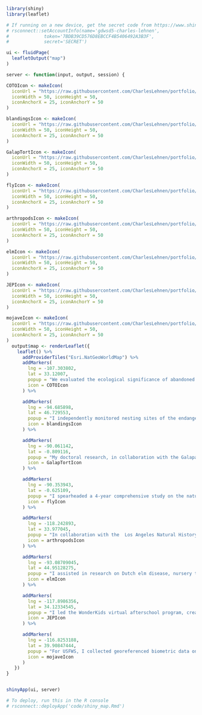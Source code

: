 ```r

library(shiny)
library(leaflet)

# If running on a new device, get the secret code from https://www.shinyapps.io/admin/#/dashboard
# rsconnect::setAccountInfo(name='gdwsd5-charles-lehnen',
# 			  token='7BDB39CD576D8EBCCF4B5406492A3B3F',
# 			  secret='SECRET')

```

```r

ui <- fluidPage(
  leafletOutput("map")
)

```

```r

server <- function(input, output, session) {

COTOIcon <- makeIcon(
  iconUrl = "https://raw.githubusercontent.com/CharlesLehnen/portfolio/main/images/icons/COTO.png",
  iconWidth = 50, iconHeight = 50,
  iconAnchorX = 25, iconAnchorY = 50
)

blandingsIcon <- makeIcon(
  iconUrl = "https://raw.githubusercontent.com/CharlesLehnen/portfolio/main/images/icons/blandings.png",
  iconWidth = 50, iconHeight = 50,
  iconAnchorX = 25, iconAnchorY = 50
)

GalapTortIcon <- makeIcon(
  iconUrl = "https://raw.githubusercontent.com/CharlesLehnen/portfolio/main/images/icons/GalapTort.png",
  iconWidth = 50, iconHeight = 50,
  iconAnchorX = 25, iconAnchorY = 50
)

flyIcon <- makeIcon(
  iconUrl = "https://raw.githubusercontent.com/CharlesLehnen/portfolio/main/images/icons/fly.png",
  iconWidth = 50, iconHeight = 50,
  iconAnchorX = 25, iconAnchorY = 50
)

arthropodsIcon <- makeIcon(
  iconUrl = "https://raw.githubusercontent.com/CharlesLehnen/portfolio/main/images/icons/arthropods.png",
  iconWidth = 50, iconHeight = 50,
  iconAnchorX = 25, iconAnchorY = 50
)

elmIcon <- makeIcon(
  iconUrl = "https://raw.githubusercontent.com/CharlesLehnen/portfolio/main/images/icons/elm.png",
  iconWidth = 50, iconHeight = 50,
  iconAnchorX = 25, iconAnchorY = 50
)

JEPIcon <- makeIcon(
  iconUrl = "https://raw.githubusercontent.com/CharlesLehnen/portfolio/main/images/icons/JEP.png",
  iconWidth = 50, iconHeight = 50,
  iconAnchorX = 25, iconAnchorY = 50
)

mojaveIcon <- makeIcon(
  iconUrl = "https://raw.githubusercontent.com/CharlesLehnen/portfolio/main/images/icons/mojave.png",
  iconWidth = 50, iconHeight = 50,
  iconAnchorX = 25, iconAnchorY = 50
)
  output$map <- renderLeaflet({
    leaflet() %>%
      addProviderTiles("Esri.NatGeoWorldMap") %>%
      addMarkers(
        lng = -107.303802, 
        lat = 33.12007, 
        popup = "We evaluated the ecological significance of abandoned mines in New Mexico as habitats for bats to recommend them for closure or federal protection. This included the collection of habitat, LiDAR imagery, and disease metrics. Field techniques involved off-roading, hiking, and ropework, with additional avian surveys at mine closures.", 
        icon = COTOIcon
      ) %>%

      addMarkers(
        lng = -94.685898, 
        lat = 46.729553, 
        popup = "I independently monitored nesting sites of the endangered Blanding's Turtles at Murphy-Hanrehan Park, assisting with road crossings, health observations, photographic documentation, and egg translocation relocation since Blanding's exhibit natal homing", 
        icon = blandingsIcon
      ) %>%

      addMarkers(
        lng = -90.061142, 
        lat = -0.809116, 
        popup = "My doctoral research, in collaboration with the Galapagos Conservancy and Iniciativa Galápagos, explores the impact of introducing Española Giant Tortoises to Santa Fe Island to restore its ecosystem. Using drone imagery, isotope analysis, and camera traps, this project aims to take a mult-faceted approach to quantify the cascading ecological effects on this introduction.", 
        icon = GalapTortIcon
      ) %>%

      addMarkers(
        lng = -90.353943, 
        lat = -0.625109, 
        popup = "I spearheaded a 4-year comprehensive study on the natural history across five Galapagos islands, significantly contributing to the Philornis Working Group's efforts against the invasive Philornis downsi fly. This work, pivotal for understanding the ecology of Galapagos Diptera, informed P. downsi control strategies and non-target biocontrol testing. Previously, the reproductive ecology of Galapagos Diptera were largely unknown.", 
        icon = flyIcon
      ) %>%

      addMarkers(
        lng = -118.242893, 
        lat = 33.977045, 
        popup = "In collaboration with the  Los Angeles Natural History Museum (NHM) and Cal State, we examined the impact of various factors on arthropod diversity across Los Angeles, analyzing topographical, abiotic, and anthropogenic drivers. We explored the complex responses within and between six arthropod groups, revealing high regional diversity and variable spatial composition. This research underscores the nuanced relationship between urban development and biodiversity, contributing valuable insights for urban ecology and land management practices.", 
        icon = arthropodsIcon
      ) %>%

      addMarkers(
        lng = -93.08709045, 
        lat = 44.95128275, 
        popup = "I assisted in research on Dutch elm disease, nursery techniques, and urban forestry, gaining expertise in plant propagation and tree care, from seed to adult tree. Collaborating closely with Saint Paul Parks and Recreation foresters, I collected seeds and collected data across study sites. I managed 8 acres of nursery and experimental plots.", 
        icon = elmIcon
      ) %>%

      addMarkers(
        lng = -117.8986356, 
        lat = 34.12334545, 
        popup = "I led the WonderKids virtual afterschool program, creating and implementing a semester long STEM curriculum for K-5 students that highlights diversity in science with guest speakers and virtual lab tours. This approach aimed to inspire students through hands-on experiments and exposure to a variety of specific scientific careers, emphasizing inclusivity in science education.", 
        icon = JEPIcon
      ) %>%

      addMarkers(
        lng = -116.8253188, 
        lat = 39.90847444, 
        popup = "For USFWS, I collected georeferenced biometric data on vulnerable Mojave desert tortoise populations across Nevada using line-distance sampling, adhering to sterile techniques. This included assessing body condition scores, checking for Mycoplasma infection, and taking morphological measurements, with strict protocols to prevent hypothermia, dehydration, and disease spread among tortoises.", 
        icon = mojaveIcon
      ) 
   })     
}



```

```r

shinyApp(ui, server)

# To deploy, run this in the R console
# rsconnect::deployApp('code/shiny_map.Rmd')

```
